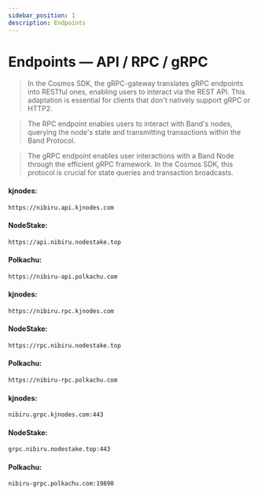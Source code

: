 ```yaml
---
sidebar_position: 1
description: Endpoints
---
```



# Endpoints — API / RPC / gRPC

> In the Cosmos SDK, the gRPC-gateway translates gRPC endpoints into RESTful ones, enabling users to interact via the REST API. This adaptation is essential for clients that don't natively support gRPC or HTTP2.

> The RPC endpoint enables users to interact with Band's nodes, querying the node's state and transmitting transactions within the Band Protocol.

> The gRPC endpoint enables user interactions with a Band Node through the efficient gRPC framework. In the Cosmos SDK, this protocol is crucial for state queries and transaction broadcasts.

<Tabs>
  <TabItem value="api" label="API" default>

#### kjnodes:
```bash
https://nibiru.api.kjnodes.com
```

#### NodeStake:
```bash
https://api.nibiru.nodestake.top
```

#### Polkachu:
```bash
https://nibiru-api.polkachu.com
```

  </TabItem>
  <TabItem value="rpc" label="RPC">

#### kjnodes:
```bash
https://nibiru.rpc.kjnodes.com
```

#### NodeStake:
```bash
https://rpc.nibiru.nodestake.top
```

#### Polkachu:
```bash
https://nibiru-rpc.polkachu.com
```

  </TabItem>
  <TabItem value="grpc" label="gRPC">

#### kjnodes:
```bash
nibiru.grpc.kjnodes.com:443
```

#### NodeStake:
```bash
grpc.nibiru.nodestake.top:443
```

#### Polkachu:
```bash
nibiru-grpc.polkachu.com:19890
```

  </TabItem>
</Tabs>
